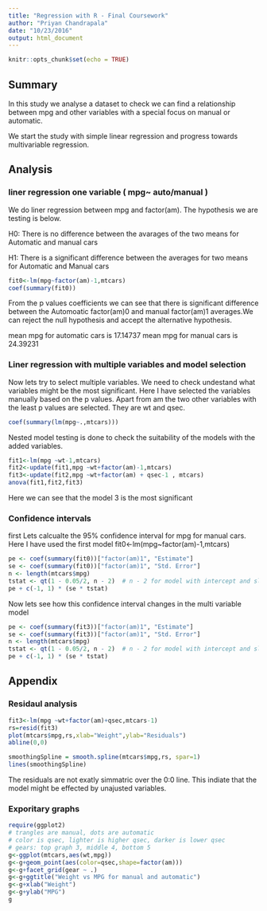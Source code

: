 ```yaml
---
title: "Regression with R - Final Coursework"
author: "Priyan Chandrapala"
date: "10/23/2016"
output: html_document
---
```


```r
knitr::opts_chunk$set(echo = TRUE)
```

## Summary
In this study we analyse a dataset to check we can find a relationship between mpg and other variables with a special focus on manual or automatic. 

We start the study with simple linear regression and progress towards multivariable regression. 




## Analysis

### liner regression one variable ( mpg~ auto/manual )
We do liner regression between mpg and  factor(am). The hypothesis we are testing is below. \n

H0: There is no difference between the avarages of the two means for Automatic and manual cars \n

H1: There is a significant difference between the averages for two means for Automatic and Manual cars \n

```r
fit0<-lm(mpg~factor(am)-1,mtcars)
coef(summary(fit0))
```

From the p values coefficients we can see that there is significant difference between  the Automoatic factor(am)0 and manual factor(am)1 averages.\n We can reject the null hypothesis and accept the alternative hypothesis.

mean mpg for automatic cars is  17.14737
mean mpg for manual cars is 24.39231

### Liner regression with multiple variables and model selection

Now lets try to select multiple variables. We need to check undestand what variables might be the most significant.
Here I have selected the variables manually based on the p values. Apart from am the two other variables with the least p values are selected. They are wt and qsec.

```r
coef(summary(lm(mpg~.,mtcars)))
```

Nested model testing is done to check the suitability of the models with the added variables.

```r
fit1<-lm(mpg ~wt-1,mtcars)
fit2<-update(fit1,mpg ~wt+factor(am)-1,mtcars)
fit3<-update(fit2,mpg ~wt+factor(am) + qsec-1 , mtcars)
anova(fit1,fit2,fit3)
```

Here we can see that the model 3 is the most significant

### Confidence intervals
first Lets calcualte the 95% confidence interval for mpg for manual cars. Here I have used the first model fit0<-lm(mpg~factor(am)-1,mtcars)
```r
pe <- coef(summary(fit0))["factor(am)1", "Estimate"]
se <- coef(summary(fit0))["factor(am)1", "Std. Error"]
n <- length(mtcars$mpg)
tstat <- qt(1 - 0.05/2, n - 2)  # n - 2 for model with intercept and slope
pe + c(-1, 1) * (se * tstat)
```
Now lets see how this confidence interval changes in the multi variable model
```r
pe <- coef(summary(fit3))["factor(am)1", "Estimate"]
se <- coef(summary(fit3))["factor(am)1", "Std. Error"]
n <- length(mtcars$mpg)
tstat <- qt(1 - 0.05/2, n - 2)  # n - 2 for model with intercept and slope
pe + c(-1, 1) * (se * tstat)
```



## Appendix

### Residaul analysis


```r
fit3<-lm(mpg ~wt+factor(am)+qsec,mtcars-1)
rs=resid(fit3)
plot(mtcars$mpg,rs,xlab="Weight",ylab="Residuals")
abline(0,0)

smoothingSpline = smooth.spline(mtcars$mpg,rs, spar=1)
lines(smoothingSpline)
```
The residuals are not exatly simmatric over the 0:0 line. This indiate that the model  might be effected by unajusted variables.


### Exporitary graphs 

```r
require(ggplot2)
# trangles are manual, dots are automatic
# color is qsec, lighter is higher qsec, darker is lower qsec
# gears: top graph 3, middle 4, bottom 5 
g<-ggplot(mtcars,aes(wt,mpg))
g<-g+geom_point(aes(color=qsec,shape=factor(am)))
g<-g+facet_grid(gear ~ .)
g<-g+ggtitle("Weight vs MPG for manual and automatic")
g<-g+xlab("Weight")
g<-g+ylab("MPG")
g
```

